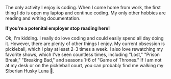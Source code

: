 The only activity I enjoy is coding. When I come home from work, the first thing I do is open my laptop and continue coding. My only other hobbies are reading and writing documentation.

**If you're a potenital employer stop reading here!**

Ok, I&#39;m kidding. I really do love coding and could easily spend all day doing it. However, there are plenty of other things I enjoy. My current obsession is pickleball, which I play at least 2-3 times a week. I also love rewatching my favorite shows, which I&#39;ve seen countless times, including "Lost," "Prison Break," "Breaking Bad," and seasons 1-6 of "Game of Thrones." If I am not at my desk or on the pickleball court, you can probably find me walking my Siberian Husky Luna 🐺.
